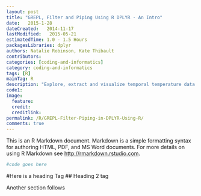 ```yaml
---
layout: post
title: "GREPL, Filter and Piping Using R DPLYR - An Intro"
date:   2015-1-28
dateCreated:   2014-11-17
lastModified:   2015-05-21 
estimatedTime: 1.0 - 1.5 Hours
packagesLibraries: dplyr
authors: Natalie Robinson, Kate Thibault
contributors: 
categories: [coding-and-informatics]
category: coding-and-informatics
tags: [R]
mainTag: R
description: "Explore, extract and visualize temporal temperature data collected from a NEON flux tower from multiple sites and sensors in R. Learn how to extract metadata and how to use nested loops and dplyr to perform more advanced queries and data manipulation."
code1: 
image:
  feature:  
  credit:  
  creditlink:  
permalink: /R/GREPL-Filter-Piping-in-DPLYR-Using-R/
comments: true
---
```


This is an R Markdown document. Markdown is a simple formatting syntax for authoring HTML, PDF, and MS Word documents. For more details on using R Markdown see <http://rmarkdown.rstudio.com>.


```r

#code goes here

```

#Here is a heading Tag
## Heading 2 tag

Another section follows

```r

```


